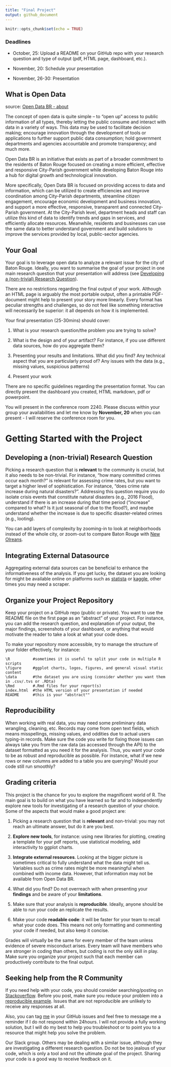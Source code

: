 ```yaml
---
title: "Final Project"
output: github_document
---
```


```r
knitr::opts_chunk$set(echo = TRUE)
```

### Deadlines
 
 - October, 25: Upload a README on your GitHub repo with your research question and type of output (pdf, HTML page, dashboard, etc.).
 
 - November, 20: Schedule your presentation
 
 - November, 26-30: Presentation


## What is Open Data

source: [Open Data BR - about](https://data.brla.gov/about) 

The concept of open data is quite simple – to "open up" access to public information of all types, thereby letting the public consume and interact with data in a variety of ways. This data may be used to facilitate decision making; encourage innovation through the development of tools or applications to further support public data consumption; hold government departments and agencies accountable and promote transparency; and much more.

Open Data BR is an initiative that exists as part of a broader commitment to the residents of Baton Rouge focused on creating a more efficient, effective and responsive City-Parish government while developing Baton Rouge into a hub for digital growth and technological innovation.

More specifically, Open Data BR is focused on providing access to data and information, which can be utilized to create efficiencies and improve coordination among City-Parish departments, streamline citizen engagement, encourage economic development and business innovation, and support a more effective, responsive, transparent and connected City-Parish government. At the City-Parish level, department heads and staff can utilize this kind of data to identify trends and gaps in services, and efficiently allocate resources. Meanwhile, residents and businesses can use the same data to better understand government and build solutions to improve the services provided by local, public-sector agencies.


## Your Goal

Your goal is to leverage open data to analyze a relevant issue for the city of Baton Rouge. Ideally, you want to summarise the goal of your project in one main research question that your presentation will address (see [Developing a (non-trivial) Research Question](#RQ)).

There are no restrictions regarding the final output of your work. Although an HTML page is arguably the most portable output, often a printable PDF-document might help to present your story more linearly. Every format has peculiar strengths and challenges, so do not feel like something interactive will necessarily be superior: it all depends on how it is implemented.

Your final presentation (25-30mins) should cover:

#. What is your research question/the problem you are trying to solve?

#. What is the design and of your artifact? For instance, if you use different data sources, how do you aggregate them? 

#. Presenting your results and limitations. What did you find? Any technical aspect that you are particularly proud of? Any issues with the data (e.g., missing values, suspicious patterns)

#. Present your work

There are no specific guidelines regarding the presentation format. You can directly present the dashboard you created, HTML markdown, pdf or powerpoint. 

You will present in the conference room 2240. Please discuss within your group your availabilities and let me know by **November, 20** when you can present - I will reserve the conference room for you. 


# Getting Started with the Project


## Developing a (non-trivial) Research Question {#RQ}

Picking a research question that is **relevant** to the community is crucial, but it also needs to be non-trivial. For instance, "how many committed crimes occur each month?" is relevant for assessing crime rates, but you want to target a higher level of sophistication. For instance, "does crime rate increase during natural disasters?". Addressing this question require you do isolate crisis events that constitute natural disasters (e.g., 2016 Flood), understand if there is an increase during that time period ("increase" compared to what? Is it just seasonal of due to the flood?), and maybe understand whether the increase is due to specific disaster-related crimes (e.g., looting).

You can add layers of complexity by zooming-in to look at neighborhoods instead of the whole city, or zoom-out to compare Baton Rouge with [New Olreans](https://datadriven.nola.gov/home/).

## Integrating External Datasource

Aggregating external data sources can be beneficial to enhance the informativeness of the analysis. If you get lucky, the dataset you are looking for might be available online on platforms such as [statista](https://www.statista.com/) or [kaggle](www.kaggle.com/), other times you may need a scraper.


## Organize your Project Repository

Keep your project on a GitHub repo (public or private). You want to use the README file on the first page as an "abstract" of your project. For instance, you can add the research question, and explanation of your output, the major findings, screenshots of your dashboard, or anything that would motivate the reader to take a look at what your code does.

To make your repository more accessible, try to manage the structure of your folder effectively, for instance:

```{}
\R          #sometimes it is useful to split your code in multiple R scripts
\figure     #ggplot charts, logos, figures, and general visual static content
\data       #the dataset you are using (consider whether you want them in .csv/.tvs or .RDta)
\Rmd        #.Rmd files for your report(s)
index.html  #the HTML version of your presentation if needed
README      #this is your "abstract""
```


## Reproducibility

When working with real data, you may need some preliminary data wrangling, cleaning, etc. Records may come from open text fields, which means misspellings, missing values, and oddities due to actual users typing-in records. Make sure the code you write for fixing those issues can always take you from the raw data (as accessed through the API) to the dataset formatted as you need it for the analysis. Thus, you want your code to be as robust and reproducible as possible. For instance, what if we new rows or new columns are added to a table you are querying? Would your code still run smoothly?


## Grading criteria

This project is the chance for you to explore the magnificent world of R. The main goal is to build on what you have learned so far and to independently explore new tools for investigating of a research question of your choice. Some of the aspects that would make a good project are:

  #. Picking a research question that is **relevant** and non-trivial: you may not reach an ultimate answer, but do it are you best.
  
  #. **Explore new tools**, for instance: using new libraries for plotting, creating a template for your pdf reports, use statistical modeling, add interactivity to ggplot charts.
  
  #. **Integrate external resources**. Looking at the bigger picture is sometimes critical to fully understand what the data might tell us. Variables such as crime rates might be more meaningful when combined with income data. However, that information may not be available from Open Data BR.
  
  #. What did you find? Do not overreach with when presenting your **findings** and be aware of your **limitations**. 
  
  #. Make sure that your analysis is **reproducible**. Ideally, anyone should be able to run your code an replicate the results.
  
  #. Make your code **readable code**: it will be faster for your team to recall what your code does. This means not only formatting and commenting your code if needed, but also keep it concise.

Grades will virtually be the same for every member of the team unless evidence of severe misconduct arises. Every team will have members who are stronger in coding than others, but coding is not the only skill in play. Make sure you organize your project such that each member can productively contribute to the final output.

## Seeking help from the R Community

If you need help with your code, you should consider searching/posting on [Stackoverflow](https://stackoverflow.com/). Before you post, make sure you reduce your problem into a [reproducible example](https://stackoverflow.com/questions/5963269/how-to-make-a-great-r-reproducible-example). Issues that are not reproducible are unlikely to receive any responses at all.

Also, you can tag [me](https://github.com/DarioBoh) in your GitHub issues and feel free to message me a reminder if I do not respond within 24hours. I will not provide a fully working solution, but I will do my best to help you troubleshoot or to point you to a resource that might help you solve the problem.

Our Slack group. Others may be dealing with a similar issue, although they are investigating a different research question. Do not be too jealous of your code, which is only a tool and not the ultimate goal of the project. Sharing your code is a good way to receive feedback on it.






